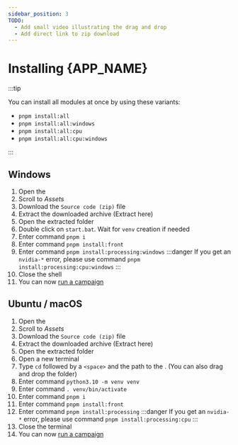 ```yaml
---
sidebar_position: 3
TODO:
  - Add small video illustrating the drag and drop
  - Add direct link to zip download
---
```



# Installing {APP_NAME}

:::tip

You can install all modules at once by using these variants:

- `pnpm install:all`
- `pnpm install:all:windows`
- `pnpm install:all:cpu`
- `pnpm install:all:cpu:windows`

:::

## Windows

1. Open the <ReleaseLink version={VERSION} />
2. Scroll to _Assets_
3. Download the `Source code (zip)` file
4. Extract the downloaded archive (Extract here)
5. Open the extracted folder <AppDirectory/>
6. Double click on `start.bat`. Wait for `venv` creation if needed
7. Enter command `pnpm i`
8. Enter command `pnpm install:front`
9. Enter command `pnpm install:processing:windows`
   :::danger
   If you get an `nvidia-*` error, please use command `pnpm install:processing:cpu:windows`
   :::
10. Close the shell
11. You can now [run a campaign](./user-guides/running-campaigns)

## Ubuntu / macOS

1. Open the <ReleaseLink version={VERSION} />
2. Scroll to _Assets_
3. Download the `Source code (zip)` file
4. Extract the downloaded archive (Extract here)
5. Open the extracted folder <AppDirectory/>
6. Open a new terminal
7. Type `cd` followed by a `<space>` and the path to the <AppDirectory/>. (You can also drag and drop the <AppDirectory/> folder)
8. Enter command `python3.10 -m venv venv`
9. Enter command `. venv/bin/activate`
10. Enter command `pnpm i`
11. Enter command `pnpm install:front`
12. Enter command `pnpm install:processing`
    :::danger
    If you get an `nvidia-*` error, please use command `pnpm install:processing:cpu`
    :::
13. Close the terminal
14. You can now [run a campaign](./user-guides/running-campaigns)
